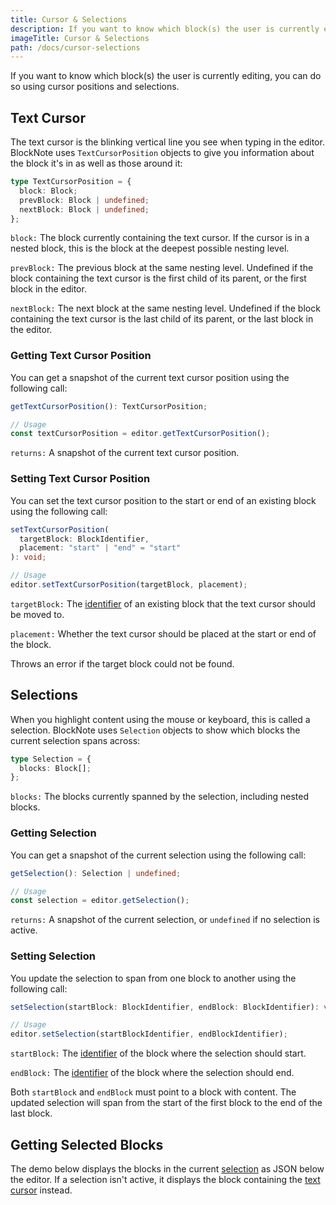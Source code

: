 ```yaml
---
title: Cursor & Selections
description: If you want to know which block(s) the user is currently editing, you can do so using cursor positions and selections.
imageTitle: Cursor & Selections
path: /docs/cursor-selections
---
```


If you want to know which block(s) the user is currently editing, you can do so using cursor positions and selections.

## Text Cursor

The text cursor is the blinking vertical line you see when typing in the editor. BlockNote uses `TextCursorPosition` objects to give you information about the block it's in as well as those around it:

```typescript
type TextCursorPosition = {
  block: Block;
  prevBlock: Block | undefined;
  nextBlock: Block | undefined;
};
```

`block:` The block currently containing the text cursor. If the cursor is in a nested block, this is the block at the deepest possible nesting level.

`prevBlock:` The previous block at the same nesting level. Undefined if the block containing the text cursor is the first child of its parent, or the first block in the editor.

`nextBlock:` The next block at the same nesting level. Undefined if the block containing the text cursor is the last child of its parent, or the last block in the editor.

### Getting Text Cursor Position

You can get a snapshot of the current text cursor position using the following call:

```typescript
getTextCursorPosition(): TextCursorPosition;

// Usage
const textCursorPosition = editor.getTextCursorPosition();
```

`returns:` A snapshot of the current text cursor position.

### Setting Text Cursor Position

You can set the text cursor position to the start or end of an existing block using the following call:

```typescript
setTextCursorPosition(
  targetBlock: BlockIdentifier,
  placement: "start" | "end" = "start"
): void;

// Usage
editor.setTextCursorPosition(targetBlock, placement);
```

`targetBlock:` The [identifier](/docs/editor-api/manipulating-blocks#block-identifiers) of an existing block that the text cursor should be moved to.

`placement:` Whether the text cursor should be placed at the start or end of the block.

Throws an error if the target block could not be found.

## Selections

When you highlight content using the mouse or keyboard, this is called a selection. BlockNote uses `Selection` objects to show which blocks the current selection spans across:

```typescript
type Selection = {
  blocks: Block[];
};
```

`blocks:` The blocks currently spanned by the selection, including nested blocks.

### Getting Selection

You can get a snapshot of the current selection using the following call:

```typescript
getSelection(): Selection | undefined;

// Usage
const selection = editor.getSelection();
```

`returns:` A snapshot of the current selection, or `undefined` if no selection is active.

### Setting Selection

You update the selection to span from one block to another using the following call:

```typescript
setSelection(startBlock: BlockIdentifier, endBlock: BlockIdentifier): void;

// Usage
editor.setSelection(startBlockIdentifier, endBlockIdentifier);
```

`startBlock:` The [identifier](/docs/editor-api/manipulating-blocks#block-identifiers) of the block where the selection should start.

`endBlock:` The [identifier](/docs/editor-api/manipulating-blocks#block-identifiers) of the block where the selection should end.

Both `startBlock` and `endBlock` must point to a block with content. The updated selection will span from the start of the first block to the end of the last block.

## Getting Selected Blocks

The demo below displays the blocks in the current [selection](/docs/editor-api/cursor-selections#selections) as JSON below the editor. If a selection isn't active, it displays the block containing the [text cursor](/docs/editor-api/cursor-selections#text-cursor) instead.

<Example name="basic/selection-blocks" />